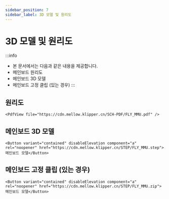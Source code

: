 ```yaml
---
sidebar_position: 7
sidebar_label: 3D 모델 및 원리도
---
```


# 3D 모델 및 원리도

:::info
* 본 문서에서는 다음과 같은 내용을 제공합니다.
* 메인보드 원리도
* 메인보드 3D 모델
* 메인보드 고정 클립 (있는 경우)
:::

## 원리도

    <PdfView file="https://cdn.mellow.klipper.cn/SCH-PDF/FLY_MMU.pdf" />


## 메인보드 3D 모델

    <Button variant="contained" disableElevation component="a" rel="noopener" href="https://cdn.mellow.klipper.cn/STEP/FLY_MMU.step">메인보드 모델</Button>


## 메인보드 고정 클립 (있는 경우)

    <Button variant="contained" disableElevation component="a" rel="noopener" href="https://cdn.mellow.klipper.cn/STEP/FLY_MMU.zip">메인보드 모델</Button>


